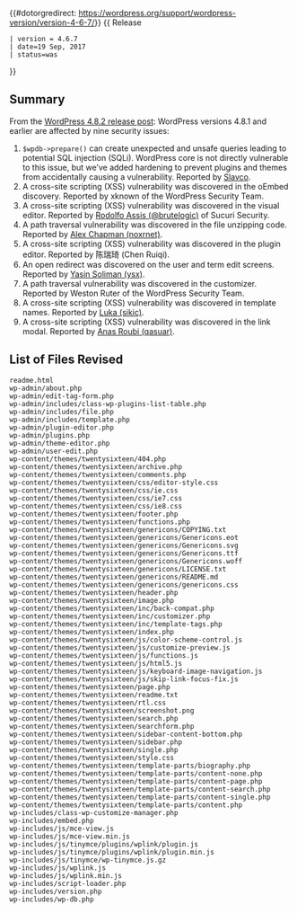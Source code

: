 {{#dotorgredirect: https://wordpress.org/support/wordpress-version/version-4-6-7/}}
{{Languages|
{{en|Version 4.6.7}}
{{ja|Version 4.6.7}}
}}
{{ Release
 | version = 4.6.7
 | date=19 Sep, 2017
 | status=was
}}

== Summary ==

From the [https://wordpress.org/news/2017/09/wordpress-4-8-2-security-and-maintenance-release/ WordPress 4.8.2 release post]: WordPress versions 4.8.1 and earlier are affected by nine security issues:
# <code>$wpdb->prepare()</code> can create unexpected and unsafe queries leading to potential SQL injection (SQLi). WordPress core is not directly vulnerable to this issue, but we’ve added hardening to prevent plugins and themes from accidentally causing a vulnerability. Reported by [https://hackerone.com/slavco Slavco].
# A cross-site scripting (XSS) vulnerability was discovered in the oEmbed discovery. Reported by xknown of the WordPress Security Team.
# A cross-site scripting (XSS) vulnerability was discovered in the visual editor. Reported by [https://twitter.com/brutelogic Rodolfo Assis (@brutelogic)] of Sucuri Security.
# A path traversal vulnerability was discovered in the file unzipping code. Reported by [https://hackerone.com/noxrnet Alex Chapman (noxrnet)].
# A cross-site scripting (XSS) vulnerability was discovered in the plugin editor. Reported by 陈瑞琦 (Chen Ruiqi).
# An open redirect was discovered on the user and term edit screens. Reported by [https://hackerone.com/ysx Yasin Soliman (ysx)].
# A path traversal vulnerability was discovered in the customizer. Reported by Weston Ruter of the WordPress Security Team.
# A cross-site scripting (XSS) vulnerability was discovered in template names. Reported by [https://hackerone.com/sikic Luka (sikic)].
# A cross-site scripting (XSS) vulnerability was discovered in the link modal. Reported by [https://hackerone.com/qasuar Anas Roubi (qasuar)].

== List of Files Revised ==

<pre>
readme.html
wp-admin/about.php
wp-admin/edit-tag-form.php
wp-admin/includes/class-wp-plugins-list-table.php
wp-admin/includes/file.php
wp-admin/includes/template.php
wp-admin/plugin-editor.php
wp-admin/plugins.php
wp-admin/theme-editor.php
wp-admin/user-edit.php
wp-content/themes/twentysixteen/404.php
wp-content/themes/twentysixteen/archive.php
wp-content/themes/twentysixteen/comments.php
wp-content/themes/twentysixteen/css/editor-style.css
wp-content/themes/twentysixteen/css/ie.css
wp-content/themes/twentysixteen/css/ie7.css
wp-content/themes/twentysixteen/css/ie8.css
wp-content/themes/twentysixteen/footer.php
wp-content/themes/twentysixteen/functions.php
wp-content/themes/twentysixteen/genericons/COPYING.txt
wp-content/themes/twentysixteen/genericons/Genericons.eot
wp-content/themes/twentysixteen/genericons/Genericons.svg
wp-content/themes/twentysixteen/genericons/Genericons.ttf
wp-content/themes/twentysixteen/genericons/Genericons.woff
wp-content/themes/twentysixteen/genericons/LICENSE.txt
wp-content/themes/twentysixteen/genericons/README.md
wp-content/themes/twentysixteen/genericons/genericons.css
wp-content/themes/twentysixteen/header.php
wp-content/themes/twentysixteen/image.php
wp-content/themes/twentysixteen/inc/back-compat.php
wp-content/themes/twentysixteen/inc/customizer.php
wp-content/themes/twentysixteen/inc/template-tags.php
wp-content/themes/twentysixteen/index.php
wp-content/themes/twentysixteen/js/color-scheme-control.js
wp-content/themes/twentysixteen/js/customize-preview.js
wp-content/themes/twentysixteen/js/functions.js
wp-content/themes/twentysixteen/js/html5.js
wp-content/themes/twentysixteen/js/keyboard-image-navigation.js
wp-content/themes/twentysixteen/js/skip-link-focus-fix.js
wp-content/themes/twentysixteen/page.php
wp-content/themes/twentysixteen/readme.txt
wp-content/themes/twentysixteen/rtl.css
wp-content/themes/twentysixteen/screenshot.png
wp-content/themes/twentysixteen/search.php
wp-content/themes/twentysixteen/searchform.php
wp-content/themes/twentysixteen/sidebar-content-bottom.php
wp-content/themes/twentysixteen/sidebar.php
wp-content/themes/twentysixteen/single.php
wp-content/themes/twentysixteen/style.css
wp-content/themes/twentysixteen/template-parts/biography.php
wp-content/themes/twentysixteen/template-parts/content-none.php
wp-content/themes/twentysixteen/template-parts/content-page.php
wp-content/themes/twentysixteen/template-parts/content-search.php
wp-content/themes/twentysixteen/template-parts/content-single.php
wp-content/themes/twentysixteen/template-parts/content.php
wp-includes/class-wp-customize-manager.php
wp-includes/embed.php
wp-includes/js/mce-view.js
wp-includes/js/mce-view.min.js
wp-includes/js/tinymce/plugins/wplink/plugin.js
wp-includes/js/tinymce/plugins/wplink/plugin.min.js
wp-includes/js/tinymce/wp-tinymce.js.gz
wp-includes/js/wplink.js
wp-includes/js/wplink.min.js
wp-includes/script-loader.php
wp-includes/version.php
wp-includes/wp-db.php
</pre>